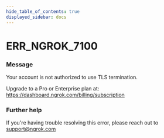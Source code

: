 ```yaml
---
hide_table_of_contents: true
displayed_sidebar: docs
---
```



# ERR_NGROK_7100

### Message
Your account is not authorized to use TLS termination. 

Upgrade to a Pro or Enterprise plan at: https://dashboard.ngrok.com/billing/subscription

<ErrorDetails error='err_ngrok_7100' />


### Further help
If you're having trouble resolving this error, please reach out to [support@ngrok.com](mailto:support@ngrok.com?subject=Help%20with%20ERR_NGROK_7100)

